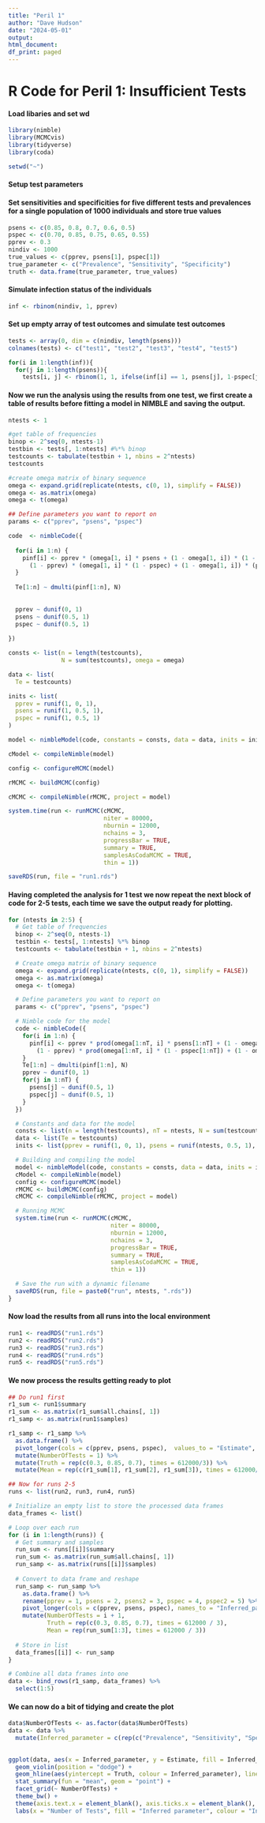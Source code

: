 ```yaml
---
title: "Peril 1"
author: "Dave Hudson"
date: "2024-05-01"
output:
html_document:
df_print: paged
---
```


# R Code for Peril 1: Insufficient Tests

#### Load libaries and set wd

```r
library(nimble)
library(MCMCvis)
library(tidyverse)
library(coda)

setwd("~")
```

#### Setup test parameters

#### Set sensitivities and specificities for five different tests and prevalences for a single population of 1000 individuals and store true values

```r
psens <- c(0.85, 0.8, 0.7, 0.6, 0.5)
pspec <- c(0.70, 0.85, 0.75, 0.65, 0.55)
pprev <- 0.3
nindiv <- 1000
true_values <- c(pprev, psens[1], pspec[1])
true_parameter <- c("Prevalence", "Sensitivity", "Specificity")
truth <- data.frame(true_parameter, true_values)
```

#### Simulate infection status of the individuals

```r
inf <- rbinom(nindiv, 1, pprev)
```

#### Set up empty array of test outcomes and simulate test outcomes

```r
tests <- array(0, dim = c(nindiv, length(psens)))
colnames(tests) <- c("test1", "test2", "test3", "test4", "test5")

for(i in 1:length(inf)){
  for(j in 1:length(psens)){
    tests[i, j] <- rbinom(1, 1, ifelse(inf[i] == 1, psens[j], 1-pspec[j]))}}
```

#### Now we run the analysis using the results from one test, we first create a table of results before fitting a model in NIMBLE and saving the output.

```r
ntests <- 1

#get table of frequencies
binop <- 2^seq(0, ntests-1)
testbin <- tests[, 1:ntests] #%*% binop
testcounts <- tabulate(testbin + 1, nbins = 2^ntests)
testcounts

#create omega matrix of binary sequence
omega <- expand.grid(replicate(ntests, c(0, 1), simplify = FALSE))
omega <- as.matrix(omega)
omega <- t(omega)

## Define parameters you want to report on
params <- c("pprev", "psens", "pspec")

code  <- nimbleCode({
  
  for(i in 1:n) {
    pinf[i] <- pprev * (omega[1, i] * psens + (1 - omega[1, i]) * (1 - psens)) +
      (1 - pprev) * (omega[1, i] * (1 - pspec) + (1 - omega[1, i]) * (pspec))
  }
  
  Te[1:n] ~ dmulti(pinf[1:n], N)
  
  
  pprev ~ dunif(0, 1)
  psens ~ dunif(0.5, 1)
  pspec ~ dunif(0.5, 1)
  
})

consts <- list(n = length(testcounts),
               N = sum(testcounts), omega = omega)

data <- list(
  Te = testcounts)

inits <- list(
  pprev = runif(1, 0, 1),
  psens = runif(1, 0.5, 1),
  pspec = runif(1, 0.5, 1)
)

model <- nimbleModel(code, constants = consts, data = data, inits = inits)

cModel <- compileNimble(model)

config <- configureMCMC(model)

rMCMC <- buildMCMC(config)

cMCMC <- compileNimble(rMCMC, project = model)

system.time(run <- runMCMC(cMCMC, 
                           niter = 80000, 
                           nburnin = 12000, 
                           nchains = 3, 
                           progressBar = TRUE, 
                           summary = TRUE, 
                           samplesAsCodaMCMC = TRUE, 
                           thin = 1))

saveRDS(run, file = "run1.rds")

```

#### Having completed the analysis for 1 test we now repeat the next block of code for 2-5 tests, each time we save the output ready for plotting.

```r

for (ntests in 2:5) {
  # Get table of frequencies
  binop <- 2^seq(0, ntests-1)
  testbin <- tests[, 1:ntests] %*% binop
  testcounts <- tabulate(testbin + 1, nbins = 2^ntests)

  # Create omega matrix of binary sequence
  omega <- expand.grid(replicate(ntests, c(0, 1), simplify = FALSE))
  omega <- as.matrix(omega)
  omega <- t(omega)

  # Define parameters you want to report on
  params <- c("pprev", "psens", "pspec")

  # Nimble code for the model
  code <- nimbleCode({
    for(i in 1:n) {
      pinf[i] <- pprev * prod(omega[1:nT, i] * psens[1:nT] + (1 - omega[1:nT, i]) * (1 - psens[1:nT])) +
        (1 - pprev) * prod(omega[1:nT, i] * (1 - pspec[1:nT]) + (1 - omega[1:nT, i]) * (pspec[1:nT]))
    }
    Te[1:n] ~ dmulti(pinf[1:n], N)
    pprev ~ dunif(0, 1)
    for(j in 1:nT) {
      psens[j] ~ dunif(0.5, 1)
      pspec[j] ~ dunif(0.5, 1)
    }
  })

  # Constants and data for the model
  consts <- list(n = length(testcounts), nT = ntests, N = sum(testcounts), omega = omega)
  data <- list(Te = testcounts)
  inits <- list(pprev = runif(1, 0, 1), psens = runif(ntests, 0.5, 1), pspec = runif(ntests, 0.5, 1))

  # Building and compiling the model
  model <- nimbleModel(code, constants = consts, data = data, inits = inits)
  cModel <- compileNimble(model)
  config <- configureMCMC(model)
  rMCMC <- buildMCMC(config)
  cMCMC <- compileNimble(rMCMC, project = model)

  # Running MCMC
  system.time(run <- runMCMC(cMCMC, 
                             niter = 80000, 
                             nburnin = 12000, 
                             nchains = 3, 
                             progressBar = TRUE, 
                             summary = TRUE, 
                             samplesAsCodaMCMC = TRUE, 
                             thin = 1))

  # Save the run with a dynamic filename
  saveRDS(run, file = paste0("run", ntests, ".rds"))
}
```

#### Now load the results from all runs into the local environment

```r

run1 <- readRDS("run1.rds")
run2 <- readRDS("run2.rds")
run3 <- readRDS("run3.rds")
run4 <- readRDS("run4.rds")
run5 <- readRDS("run5.rds")
```


#### We now process the results getting ready to plot

```r

## Do run1 first
r1_sum <- run1$summary
r1_sum <- as.matrix(r1_sum$all.chains[, 1])
r1_samp <- as.matrix(run1$samples)

r1_samp <- r1_samp %>%
  as.data.frame() %>%
  pivot_longer(cols = c(pprev, psens, pspec),  values_to = "Estimate", names_to = "Inferred_parameter" ) %>%
  mutate(NumberOfTests = 1) %>%
  mutate(Truth = rep(c(0.3, 0.85, 0.7), times = 612000/3)) %>%
  mutate(Mean = rep(c(r1_sum[1], r1_sum[2], r1_sum[3]), times = 612000/3))

## Now for runs 2-5
runs <- list(run2, run3, run4, run5)

# Initialize an empty list to store the processed data frames
data_frames <- list()

# Loop over each run
for (i in 1:length(runs)) {
  # Get summary and samples
  run_sum <- runs[[i]]$summary
  run_sum <- as.matrix(run_sum$all.chains[, 1])
  run_samp <- as.matrix(runs[[i]]$samples)
  
  # Convert to data frame and reshape
  run_samp <- run_samp %>%
    as.data.frame() %>%
    rename(pprev = 1, psens = 2, psens2 = 3, pspec = 4, pspec2 = 5) %>%
    pivot_longer(cols = c(pprev, psens, pspec), names_to = "Inferred_parameter", values_to = "Estimate") %>%
    mutate(NumberOfTests = i + 1,
           Truth = rep(c(0.3, 0.85, 0.7), times = 612000 / 3),
           Mean = rep(run_sum[1:3], times = 612000 / 3))
  
  # Store in list
  data_frames[[i]] <- run_samp
}

# Combine all data frames into one
data <- bind_rows(r1_samp, data_frames) %>%
  select(1:5)
```

#### We can now do a bit of tidying and create the plot

```r

data$NumberOfTests <- as.factor(data$NumberOfTests)
data <- data %>%
  mutate(Inferred_parameter = c(rep(c("Prevalence", "Sensitivity", "Specificity"), times = 3060000/3)))
                                

ggplot(data, aes(x = Inferred_parameter, y = Estimate, fill = Inferred_parameter)) +
  geom_violin(position = "dodge") +
  geom_hline(aes(yintercept = Truth, colour = Inferred_parameter), linetype = 2) +
  stat_summary(fun = "mean", geom = "point") +
  facet_grid(~ NumberOfTests) +
  theme_bw() +
  theme(axis.text.x = element_blank(), axis.ticks.x = element_blank(), text = element_text(size = 15)) +
  labs(x = "Number of Tests", fill = "Inferred parameter", colour = "Inferred parameter")

```







